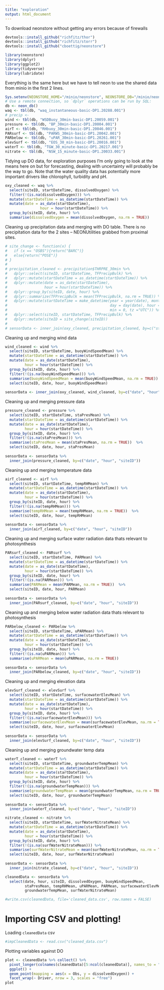 ```yaml
---
title: "exploration"
output: html_document
---
```

To download neonstore without getting any errors because of firewalls
```r
devtools::install_github("richfitz/thor")
devtools::install_github("richfitz/storr")
devtools::install_github("cboettig/neonstore")
```


```r
library(neonstore)
library(dplyr)
library(ggplot2)
library(tidyverse)
library(lubridate)
```

Everything is the same here but we have to tell neon to use the shared data from
minio in the first 2 lines.
```r
Sys.setenv(NEONSTORE_HOME="/minio/neonstore", NEONSTORE_DB="/minio/neonstore")
# Use a remote connection, so `dplyr` operations can be run by SQL:
db <- neon_db()
waq <- tbl(db, "waq_instantaneous-basic-DP1.20288.001")
# precip <- 
wind <- tbl(db, "WSDBuoy_30min-basic-DP1.20059.001")
pressure <- tbl(db, "BP_30min-basic-DP1.20004.001")
airT <- tbl(db, "RHbuoy_30min-basic-DP1.20046.001")
PARsurf <- tbl(db, "PARWS_30min-basic-DP1.20042.001")
PARbelow <- tbl(db, "uPAR_30min-basic-DP1.20261.001")
elevSurf <- tbl(db, "EOS_30_min-basic-DP1.20016.001")
waterT <- tbl(db, "TGW_30_minute-basic-DP1.20217.001")
nitrate <- tbl(db, "NSW_15_minute-basic-DP1.20033.001")
```


Tidying up DO data, for exploration purposes I'm only going to look at the means here on but for forecasting, dealing with uncertainty will probably be the way to go. Note that the water quality data has potentially more important drivers like chlorophyll, turbidity and pH.
```r
oxy_cleaned <- waq %>%
  select(siteID, startDateTime, dissolvedOxygen) %>%
  filter(!(is.na(dissolvedOxygen))) %>% 
  mutate(startDateTime = as_datetime(startDateTime)) %>%
  mutate(date = as_date(startDateTime),
                hour = hour(startDateTime)) %>%
  group_by(siteID, date, hour) %>%
  summarise(dissolvedOxygen = mean(dissolvedOxygen, na.rm = TRUE)) 
```

Cleaning up precipitation data and merging with DO table. There is no precipitation data for the 2 sites -- NEONUtilities grabbed from proximal sites.
```r
# site_change <- function(x) {
#   if (x == "OSBS"){return("BARC")}
#   else{return("POSE")}
# }
# 
# precipitation_cleaned <- precipitation$THRPRE_30min %>%
#   dplyr::select(siteID, startDateTime, TFPrecipBulk) %>%
#   dplyr::mutate(startDateTime = as_datetime(startDateTime)) %>%
#   dplyr::mutate(date = as_date(startDateTime),
#                 hour = hour(startDateTime)) %>%
#   dplyr::group_by(siteID, date, hour) %>%
#   dplyr::summarize(TFPrecipBulk = mean(TFPrecipBulk, na.rm = TRUE)) %>%
#   dplyr::mutate(startDateTime = make_datetime(year = year(date), month = month(date),
#                                               day = day(date), hour = hour,
#                                               min = 0, tz ="UTC")) %>%
#   dplyr::select(siteID, startDateTime, TFPrecipBulk) %>%
#   dplyr::mutate(siteID = site_change(siteID))
# 
# sensorData <- inner_join(oxy_cleaned, precipitation_cleaned, by=c("startDateTime", "siteID"))
```

Cleaning up and merging wind data
```r
wind_cleaned <- wind %>% 
  select(siteID, startDateTime, buoyWindSpeedMean) %>%
  mutate(startDateTime = as_datetime(startDateTime)) %>%
  mutate(date = as_date(startDateTime),
         hour = hour(startDateTime)) %>%
  group_by(siteID, date, hour) %>%
  filter(!(is.na(buoyWindSpeedMean))) %>%
  summarise(buoyWindSpeedMean = mean(buoyWindSpeedMean, na.rm = TRUE))  %>%
  select(siteID, date, hour, buoyWindSpeedMean)
  
sensorData <- inner_join(oxy_cleaned, wind_cleaned, by=c("date", "hour", "siteID"))
```

Cleaning up and merging pressure data
```r
pressure_cleaned <- pressure %>%
  select(siteID, startDateTime, staPresMean) %>%
  mutate(startDateTime = as_datetime(startDateTime)) %>%
  mutate(date = as_date(startDateTime),
         hour = hour(startDateTime)) %>%
  group_by(siteID, date, hour) %>%
  filter(!(is.na(staPresMean))) %>%
  summarise(staPresMean = mean(staPresMean, na.rm = TRUE))  %>%
  select(siteID, date, hour, staPresMean)
  
sensorData <- sensorData %>% 
  inner_join(pressure_cleaned, by=c("date", "hour", "siteID"))
```

Cleaning up and merging temperature data
```r
airT_cleaned <- airT %>%
  select(siteID, startDateTime, tempRHMean) %>%
  mutate(startDateTime = as_datetime(startDateTime)) %>%
  mutate(date = as_date(startDateTime),
         hour = hour(startDateTime)) %>%
  group_by(siteID, date, hour) %>%
  filter(!(is.na(tempRHMean))) %>%
  summarise(tempRHMean = mean(tempRHMean, na.rm = TRUE))  %>%
  select(siteID, date, hour, tempRHMean)
  
sensorData <- sensorData %>% 
  inner_join(airT_cleaned, by=c("date", "hour", "siteID"))
```

Cleaning up and merging surface water radiation data thats relevant to photosynthesis
```r
PARsurf_cleaned <- PARsurf %>%
  select(siteID, startDateTime, PARMean) %>%
  mutate(startDateTime = as_datetime(startDateTime)) %>%
  mutate(date = as_date(startDateTime),
         hour = hour(startDateTime)) %>%
  group_by(siteID, date, hour) %>%
  filter(!(is.na(PARMean))) %>%
  summarise(PARMean = mean(PARMean, na.rm = TRUE))  %>%
  select(siteID, date, hour, PARMean)
  
sensorData <- sensorData %>% 
  inner_join(PARsurf_cleaned, by=c("date", "hour", "siteID"))
```

Cleaning up and merging below water radiation data thats relevant to photosynthesis
```r
PARbelow_cleaned <- PARbelow %>%
  select(siteID, startDateTime, uPARMean) %>%
  mutate(startDateTime = as_datetime(startDateTime)) %>%
  mutate(date = as_date(startDateTime),
         hour = hour(startDateTime)) %>%
  group_by(siteID, date, hour) %>%
  filter(!(is.na(uPARMean))) %>%
  summarise(uPARMean = mean(uPARMean, na.rm = TRUE))
  
sensorData <- sensorData %>% 
  inner_join(PARbelow_cleaned, by=c("date", "hour", "siteID"))
```

Cleaning up and merging elevation data
```r
elevSurf_cleaned <- elevSurf %>%
  select(siteID, startDateTime, surfacewaterElevMean) %>%
  mutate(startDateTime = as_datetime(startDateTime)) %>%
  mutate(date = as_date(startDateTime),
         hour = hour(startDateTime)) %>%
  group_by(siteID, date, hour) %>%
  filter(!(is.na(surfacewaterElevMean))) %>%
  summarise(surfacewaterElevMean = mean(surfacewaterElevMean, na.rm = TRUE))  %>%
  select(siteID, date, hour, surfacewaterElevMean)
  
sensorData <- sensorData %>% 
  inner_join(elevSurf_cleaned, by=c("date", "hour", "siteID"))
```

Cleaning up and merging groundwater temp data
```r
waterT_cleaned <- waterT %>%
  select(siteID, startDateTime, groundwaterTempMean) %>%
  mutate(startDateTime = as_datetime(startDateTime)) %>%
  mutate(date = as_date(startDateTime),
         hour = hour(startDateTime)) %>%
  group_by(siteID, date, hour) %>%
  filter(!(is.na(groundwaterTempMean))) %>%
  summarise(groundwaterTempMean = mean(groundwaterTempMean, na.rm = TRUE))  %>%
  select(siteID, date, hour, groundwaterTempMean)
  
sensorData <- sensorData %>% 
  inner_join(waterT_cleaned, by=c("date", "hour", "siteID"))
```

```r
nitrate_cleaned <- nitrate %>%
  select(siteID, startDateTime, surfWaterNitrateMean) %>%
  mutate(startDateTime = as_datetime(startDateTime)) %>%
  mutate(date = as_date(startDateTime),
         hour = hour(startDateTime)) %>%
  group_by(siteID, date, hour) %>%
  filter(!(is.na(surfWaterNitrateMean))) %>%
  summarise(surfWaterNitrateMean = mean(surfWaterNitrateMean, na.rm = TRUE))  %>%
  select(siteID, date, hour, surfWaterNitrateMean)
  
sensorData <- sensorData %>% 
  inner_join(nitrate_cleaned, by=c("date", "hour", "siteID"))
```


```r
cleanedData <- sensorData %>%
  select(date, hour, siteID, dissolvedOxygen, buoyWindSpeedMean, 
         staPresMean, tempRHMean, uPARMean, PARMean, surfacewaterElevMean,
         groundwaterTempMean, surfWaterNitrateMean)

#write.csv(cleanedData, file='cleaned_data.csv', row.names = FALSE)
```

# Importing CSV and plotting!
Loading `cleanedData` csv
```r
#impCleanedData <- read.csv("cleaned_data.csv")
```

Plotting variables against DO
```r
plot <- cleanedData %>% collect() %>%
  pivot_longer(colnames(cleanedData)[5:ncol(cleanedData)], names_to = "Driver", values_to = "Obs") %>% 
  ggplot() +
  geom_point(mapping = aes(x = Obs, y = dissolvedOxygen)) +
  facet_wrap(~ Driver, nrow = 3, scales = "free")
plot
```